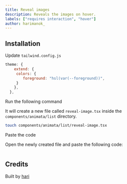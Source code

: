 ```yaml
---
title: Reveal images
description: Reveals the images on hover.
labels: ["requires interaction", "hover"]
author: harimanok_
---
```


<ComponentPreview name="list-reveal-image--docs" />

## Installation

<Steps>

<Step>Update `tailwind.config.js`</Step>
```js
theme: {
    extend: {
     colors: {
        foreground: "hsl(var(--foreground))",
     }
    },
  },
```

<Step>Run the following command</Step>

It will create a new file called `reveal-image.tsx` inside the `components/animata/list` directory.

```bash
touch components/animata/list/reveal-image.tsx
```

<Step>Paste the code</Step>

Open the newly created file and paste the following code:

```jsx file=<rootDir>/animata/list/reveal-image.tsx

```

</Steps>

## Credits

Built by [hari](https://github.com/hari)
